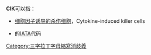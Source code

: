 '''CIK'''可以指：

* [[细胞因子诱导的杀伤细胞|细胞因子诱导的杀伤细胞]]，Cytokine-induced killer cells
* {{link-en|查尔基齐克机场|Chalkyitsik Airport}}的[[IATA|IATA]]代码

{{disambiguation}}

[[Category:三字拉丁字母縮寫消歧義|Category:三字拉丁字母縮寫消歧義]]